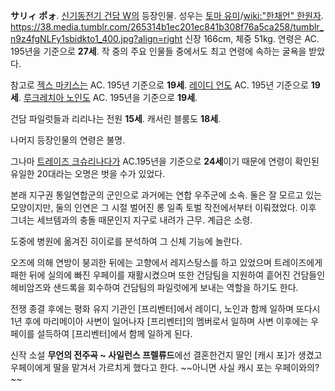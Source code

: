'''サリィ ポォ'''. [[신기동전기 건담 W]]의 등장인물. 성우는 [[토마 유미]]/[[wiki:"한채언" 한원자]].
https://38.media.tumblr.com/265314b1ec201ec841b308f76a5ca258/tumblr_n9z4fgNLFy1sbidkto1_400.jpg?align=right
신장 166cm, 체중 51kg. 연령은 AC. 195년을 기준으로 '''27세'''.
작 중의 주요 인물들 중에서도 최고 연령에 속하는 굴욕을 받았다.

참고로 [[젝스 마키스]]는 AC. 195년 기준으로 '''19세'''.
[[레이디 언]]도 AC. 195년 기준으로 '''19세'''.
[[루크레치아 노인]]도 AC. 195년을 기준으로 '''19세'''.

건담 파일럿들과 리리나는 전원 '''15세'''.
캐서린 블룸도 '''18세'''.

나머지 등장인물의 연령은 불명.

그나마 [[트레이즈 크슈리나다]]가 AC.195년을 기준으로 '''24세'''이기 때문에 연령이 확인된 유일한 20대라는 오명은 벗을 수가 있었다.

본래 지구권 통일연합군의 군인으로 과거에는 연합 우주군에 소속. 둘은 잘 모르고 있는 모양이지만, 둘의 인연은 그 시절 벌어진 롱 일족 토벌 작전에서부터 이뤄졌었다. 이후 그녀는 세브템과의 충돌 때문인지 지구로 내려가 근무. 계급은 소령.

도중에 병원에 옮겨진 히이로를 분석하여 그 신체 기능에 놀란다.

오즈에 의해 연방이 붕괴한 뒤에는 고향에서 레지스탕스를 하고 있었으며 트레이즈에게 패한 뒤에 실의에 빠진 우페이를 재활시켰으며 또한 건담팀을 지원하여 흩어진 건담들인 헤비암즈와 샌드록을 회수하여 건담팀의 파일럿에게 보내는 역할을 하기도 한다.

전쟁 종결 후에는 평화 유지 기관인 [프리벤터]에서 레이디, 노인과 함께 일하며 또다시 1년 후에 마리메이아 사변이 일어나자 [프리벤터]의 멤버로서 일하며 사변 이후에는 우페이를 설득하여 [프리벤터]에서 함께 일하게 된다.

신작 소설 '''무언의 전주곡 ~ 사일런스 프렐류드'''에선 결혼한건지 딸인 [캐시 포]가 생겼고 우페이에게 딸을 맡겨서 가르치게 했다고 한다. ~~아니면 사실 캐시 포는 우페이와의?~~
